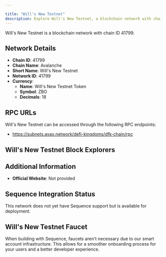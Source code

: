 ```yaml
---

title: "Will's New Testnet"
description: Explore Will's New Testnet, a blockchain network with chain ID 41799. Learn about its native currency, Will's New Testnet Token, and how to interact with the network.
---
```




Will's New Testnet is a blockchain network with chain ID 41799.

## Network Details

- **Chain ID**: 41799
- **Chain Name**: Avalanche
- **Short Name**: Will's New Testnet
- **Network ID**: 41799
- **Currency**: 
  - **Name**: Will's New Testnet Token
  - **Symbol**: ZBO
  - **Decimals**: 18

## RPC URLs

Will's New Testnet can be accessed through the following RPC endpoints:

- https://subnets.avax.network/defi-kingdoms/dfk-chain/rpc

## Will's New Testnet Block Explorers



## Additional Information

- **Official Website**: Not provided

## Sequence Integration Status

This network does not yet have Sequence support but is available for deployment.

## Will's New Testnet Faucet

When building with Sequence, faucets aren't necessary due to our smart account infrastructure. This allows for a smoother onboarding process for your users and a better developer experience.
